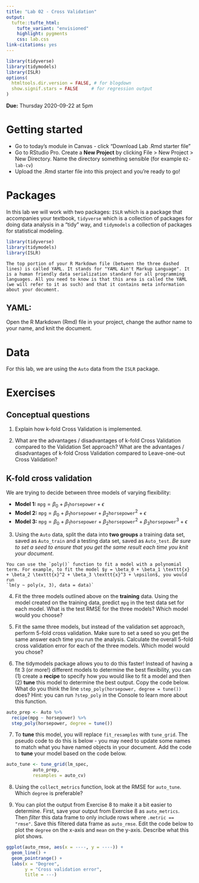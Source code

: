 ```yaml
---
title: "Lab 02 - Cross Validation"
output: 
  tufte::tufte_html:
    tufte_variant: "envisioned"
    highlight: pygments
    css: lab.css
link-citations: yes
---
```


```r
library(tidyverse)
library(tidymodels)
library(ISLR)
options(
  htmltools.dir.version = FALSE, # for blogdown
  show.signif.stars = FALSE     # for regression output
)
```

**Due:** Thursday 2020-09-22 at 5pm

# Getting started

- Go to today's module in Canvas - click "Download Lab .Rmd starter file"
- Go to RStudio Pro. Create a **New Project** by clicking File > New Project > New Directory. Name the directory something sensible (for example `02-lab-cv`)
- Upload the .Rmd starter file into this project and you're ready to go!


# Packages

In this lab we will work with two packages: `ISLR` which is a package that accompanies your textbook, `tidyverse` which is a collection of packages for doing data analysis in a "tidy" way, and `tidymodels` a collection of packages for statistical modeling.

```r
library(tidyverse) 
library(tidymodels)
library(ISLR)
```


```marginfigure
The top portion of your R Markdown file (between the three dashed lines) is called YAML. It stands for "YAML Ain't Markup Language". It is a human friendly data serialization standard for all programming languages. All you need to know is that this area is called the YAML (we will refer to it as such) and that it contains meta information about your document.
```

## YAML: 

Open the R Markdown (Rmd) file in your project, change the author name to your name, and knit the document.

# Data

For this lab, we are using the `Auto` data from the `ISLR` package.

# Exercises

## Conceptual questions

1. Explain how k-fold Cross Validation is implemented.

2. What are the advantages / disadvantages of k-fold Cross Validation compared to the Validation Set approach? What are the advantages / disadvantages of k-fold Cross Validation compared to Leave-one-out Cross Validation?

## K-fold cross validation

We are trying to decide between three models of varying flexibility:

* **Model 1:** $\texttt{mpg} = \beta_0 + \beta_1 \texttt{horsepower} + \epsilon$
* **Model 2:** $\texttt{mpg} = \beta_0 + \beta_1 \texttt{horsepower} + \beta_2 \texttt{horsepower}^2 + \epsilon$
* **Model 3:** $\texttt{mpg} = \beta_0 + \beta_1 \texttt{horsepower} + \beta_2 \texttt{horsepower}^2 + \beta_3 \texttt{horsepower}^3 + \epsilon$

3. Using the `Auto` data, split the data into **two groups** a training data set, saved as `Auto_train` and a testing data set, saved as `Auto_test`. _Be sure to set a seed to ensure that you get the same result each time you knit your document_.



```marginfigure
You can use the `poly()` function to fit a model with a polynomial term. For example, to fit the model $y = \beta_0 + \beta_1 \texttt{x} + \beta_2 \texttt{x}^2 + \beta_3 \texttt{x}^3 + \epsilon$, you would run
`lm(y ~ poly(x, 3), data = data)`
```

4. Fit the three models outlined above on the **training** data. Using the model created on the training data, predict `mpg` in the test data set for each model. What is the test RMSE for the three models? Which model would you choose?

5. Fit the same three models, but instead of the validation set approach, perform 5-fold cross validation. Make sure to set a seed so you get the same answer each time you run the analysis. Calculate the overall 5-fold cross validation error for each of the three models. Which model would you chose?

6. The tidymodels package allows you to do this faster! Instead of having a fit 3 (or more!) different models to determine the best flexibility, you can (1) create a **recipe** to specify how you would like to fit a model and then (2) **tune** this model to determine the best output. Copy the code below. What do you think the line `step_poly(horsepower, degree = tune())` does? Hint: you can run `?step_poly` in the Console to learn more about this function.

```r
auto_prep <- Auto %>%
  recipe(mpg ~ horsepower) %>%
  step_poly(horsepower, degree = tune())
```


7. To **tune** this model, you will replace `fit_resamples` with `tune_grid`. The pseudo code to do this is below - you may need to update some names to match what you have named objects in your document. Add the code to **tune** your model based on the code below.

```r
auto_tune <- tune_grid(lm_spec,
          auto_prep,
          resamples = auto_cv)
```

8. Using the `collect_metrics` function, look at the RMSE for `auto_tune`. Which `degree` is preferable?


9. You can plot the output from Exercise 8 to make it a bit easier to determine. First, save your output from Exercise 8 as `auto_metrics`. Then _filter_ this data frame to only include rows where `.metric == "rmse"`. Save this filtered data frame as `auto_rmse`. Edit the code below to plot the `degree` on the x-axis and `mean` on the y-axis. Describe what this plot shows.

```r
ggplot(auto_rmse, aes(x = ----, y = ----)) + 
  geom_line() +
  geom_pointrange() + 
  labs(x = "Degree",
       y = "Cross validation error",
       title = ---)
```

